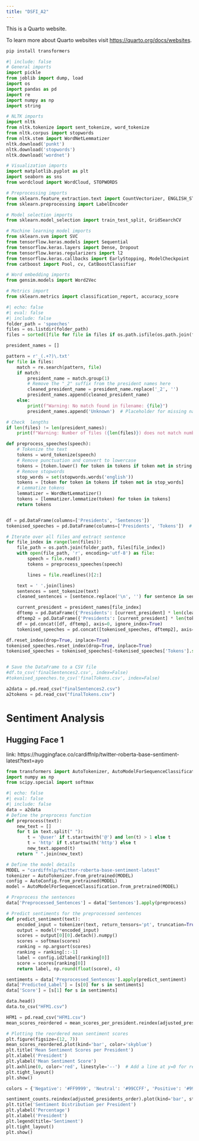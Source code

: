 ```yaml
---
title: "DSFI_A2"
---
```


This is a Quarto website.

To learn more about Quarto websites visit <https://quarto.org/docs/websites>.



```python
pip install transformers
```

```python
#| include: false
# General imports
import pickle
from joblib import dump, load
import os
import pandas as pd
import re
import numpy as np
import string

# NLTK imports
import nltk
from nltk.tokenize import sent_tokenize, word_tokenize
from nltk.corpus import stopwords
from nltk.stem import WordNetLemmatizer
nltk.download('punkt')
nltk.download('stopwords')
nltk.download('wordnet')

# Visualization imports
import matplotlib.pyplot as plt
import seaborn as sns
from wordcloud import WordCloud, STOPWORDS

# Preprocessing imports
from sklearn.feature_extraction.text import CountVectorizer, ENGLISH_STOP_WORDS, TfidfVectorizer
from sklearn.preprocessing import LabelEncoder

# Model selection imports
from sklearn.model_selection import train_test_split, GridSearchCV

# Machine learning model imports
from sklearn.svm import SVC
from tensorflow.keras.models import Sequential
from tensorflow.keras.layers import Dense, Dropout
from tensorflow.keras.regularizers import l2
from tensorflow.keras.callbacks import EarlyStopping, ModelCheckpoint
from catboost import Pool, cv, CatBoostClassifier

# Word embedding imports
from gensim.models import Word2Vec

# Metrics import
from sklearn.metrics import classification_report, accuracy_score
```


```python
#| echo: false
#| eval: false
#| include: false
folder_path = 'speeches'  
files = os.listdir(folder_path)
files = sorted([file for file in files if os.path.isfile(os.path.join(folder_path, file)) and file.endswith('.txt')])

president_names = []

pattern = r'_(.+?)\.txt'  
for file in files:
    match = re.search(pattern, file)
    if match:
        president_name = match.group(1)
        # Remove the "_2" suffix from the president names here
        cleaned_president_name = president_name.replace('_2', '')
        president_names.append(cleaned_president_name)
    else:
        print(f"Warning: No match found in filename: {file}")
        president_names.append('Unknown')  # Placeholder for missing names

# Check  lengths
if len(files) != len(president_names):
    print(f"Warning: Number of files ({len(files)}) does not match number of president names ({len(president_names)})")

def preprocess_speeches(speech):
    # Tokenize the text
    tokens = word_tokenize(speech)
    # Remove punctuation and convert to lowercase
    tokens = [token.lower() for token in tokens if token not in string.punctuation]
    # Remove stopwords
    stop_words = set(stopwords.words('english'))
    tokens = [token for token in tokens if token not in stop_words]
    # Lemmatize tokens
    lemmatizer = WordNetLemmatizer()
    tokens = [lemmatizer.lemmatize(token) for token in tokens]
    return tokens


df = pd.DataFrame(columns=['Presidents', 'Sentences'])
tokenised_speeches = pd.DataFrame(columns=['Presidents', 'Tokens'])  # To store the speeches tokenized by word

# Iterate over all files and extract sentence
for file_index in range(len(files)):
    file_path = os.path.join(folder_path, files[file_index])
    with open(file_path, 'r', encoding='utf-8') as file:
        speech = file.read()    
        tokens = preprocess_speeches(speech)

        lines = file.readlines()[2:] 

    text = ' '.join(lines)
    sentences = sent_tokenize(text)
    cleaned_sentences = [sentence.replace('\n', '') for sentence in sentences]

    current_president = president_names[file_index]
    dftemp = pd.DataFrame({'Presidents': [current_president] * len(cleaned_sentences), 'Sentences': cleaned_sentences})
    dftemp2 = pd.DataFrame({'Presidents': [current_president] * len(tokens), 'Tokens': tokens})
    df = pd.concat([df, dftemp], axis=0, ignore_index=True)
    tokenised_speeches = pd.concat([tokenised_speeches, dftemp2], axis=0, ignore_index=True)

df.reset_index(drop=True, inplace=True)
tokenised_speeches.reset_index(drop=True, inplace=True)
tokenised_speeches = tokenised_speeches[~tokenised_speeches['Tokens'].str.contains(r'[0-9]', na=False)]  ## Remove numeric tokens


# Save the DataFrame to a CSV file
#df.to_csv('finalSentences2.csv', index=False)
#tokenised_speeches.to_csv('finalTokens.csv', index=False)

```


```python
a2data = pd.read_csv("finalSentences2.csv")
a2tokens = pd.read_csv("finalTokens.csv")
```

# Sentiment Analysis

## Hugging Face 1 
link: https://huggingface.co/cardiffnlp/twitter-roberta-base-sentiment-latest?text=ayo
```python
from transformers import AutoTokenizer, AutoModelForSequenceClassification, AutoConfig
import numpy as np
from scipy.special import softmax


```


```python
#| echo: false
#| eval: false
#| include: false
data = a2data
# Define the preprocess function
def preprocess(text):
    new_text = []
    for t in text.split(" "):
        t = '@user' if t.startswith('@') and len(t) > 1 else t
        t = 'http' if t.startswith('http') else t
        new_text.append(t)
    return " ".join(new_text)

# Define the model details
MODEL = "cardiffnlp/twitter-roberta-base-sentiment-latest"
tokenizer = AutoTokenizer.from_pretrained(MODEL)
config = AutoConfig.from_pretrained(MODEL)
model = AutoModelForSequenceClassification.from_pretrained(MODEL)

# Preprocess the sentences
data['Preprocessed_Sentences'] = data['Sentences'].apply(preprocess)

# Predict sentiments for the preprocessed sentences
def predict_sentiment(text):
    encoded_input = tokenizer(text, return_tensors='pt', truncation=True, max_length=512)
    output = model(**encoded_input)
    scores = output[0][0].detach().numpy()
    scores = softmax(scores)
    ranking = np.argsort(scores)
    ranking = ranking[::-1]
    label = config.id2label[ranking[0]]
    score = scores[ranking[0]]
    return label, np.round(float(score), 4)

sentiments = data['Preprocessed_Sentences'].apply(predict_sentiment)
data['Predicted_Label'] = [s[0] for s in sentiments]
data['Score'] = [s[1] for s in sentiments]

data.head()
data.to_csv("HFM1.csv")
```


```python
HFM1 = pd.read_csv("HFM1.csv")
mean_scores_reordered = mean_scores_per_president.reindex(adjusted_presidents_order)

# Plotting the reordered mean sentiment scores
plt.figure(figsize=(12, 7))
mean_scores_reordered.plot(kind='bar', color='skyblue')
plt.title('Mean Sentiment Scores per President')
plt.xlabel('President')
plt.ylabel('Mean Sentiment Score')
plt.axhline(0, color='red', linestyle='--')  # Add a line at y=0 for reference
plt.tight_layout()
plt.show()
```


```python
colors = {'Negative': '#FF9999', 'Neutral': '#99CCFF', 'Positive': '#99FF99'}

sentiment_counts.reindex(adjusted_presidents_order).plot(kind='bar', stacked=True, figsize=(12,7), color=[colors[col] for col in sentiment_counts.columns])
plt.title('Sentiment Distribution per President')
plt.ylabel('Percentage')
plt.xlabel('President')
plt.legend(title='Sentiment')
plt.tight_layout()
plt.show()
```
